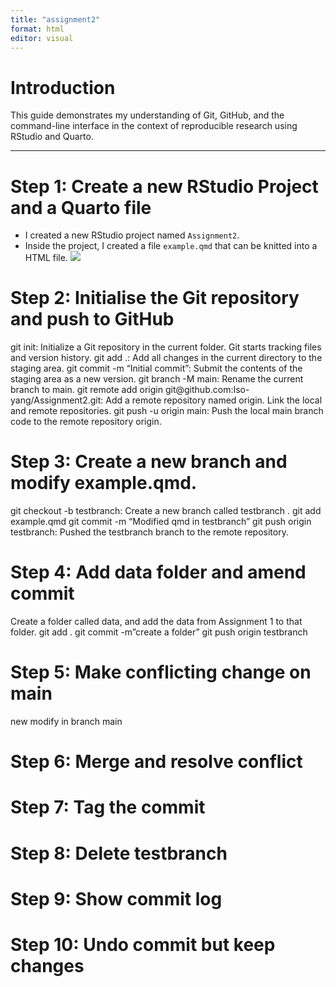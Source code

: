 ```yaml
---
title: "assignment2"
format: html
editor: visual
---
```


# Introduction

This guide demonstrates my understanding of Git, GitHub, and the command-line interface in the context of reproducible research using RStudio and Quarto.

------------------------------------------------------------------------

# Step 1: Create a new RStudio Project and a Quarto file

-   I created a new RStudio project named `Assignment2`.
-   Inside the project, I created a file `example.qmd` that can be knitted into a HTML file.
![](images/HTML_file.jpg)

# Step 2: Initialise the Git repository and push to GitHub

git init: Initialize a Git repository in the current folder. Git starts tracking files and version history.
git add .: Add all changes in the current directory to the staging area.
git commit -m "Initial commit": Submit the contents of the staging area as a new version.
git branch -M main: Rename the current branch to main.
git remote add origin git@github.com:Iso-yang/Assignment2.git: Add a remote repository named origin. Link the local and remote repositories.
git push -u origin main: Push the local main branch code to the remote repository origin.

# Step 3: Create a new branch and modify example.qmd.
git checkout -b testbranch: Create a new branch called testbranch . 
git add example.qmd
git commit -m "Modified qmd in testbranch"
git push origin testbranch: Pushed the testbranch branch to the remote repository.


# Step 4: Add data folder and amend commit
Create a folder called data, and add the data from Assignment 1 to that folder.
git add .
git commit -m"create a folder"
git push origin testbranch

# Step 5: Make conflicting change on main
new modify in branch main


# Step 6: Merge and resolve conflict


# Step 7: Tag the commit




# Step 8: Delete testbranch



# Step 9: Show commit log


# Step 10: Undo commit but keep changes